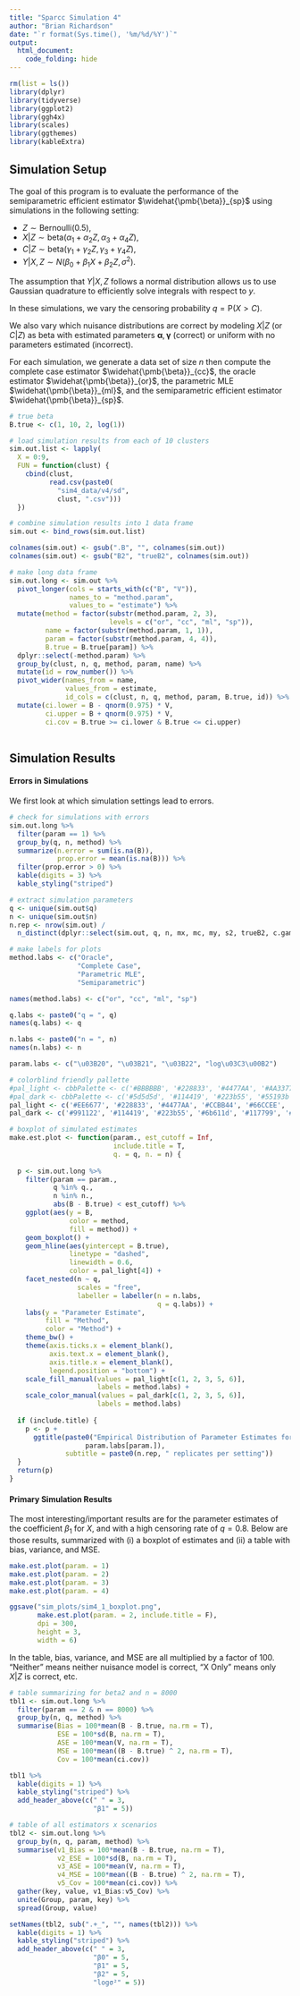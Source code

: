 ---
title: "Sparcc Simulation 4"
author: "Brian Richardson"
date: "`r format(Sys.time(), '%m/%d/%Y')`"
output:
  html_document:
    code_folding: hide
---

```{r message = F, warning = F}

rm(list = ls())
library(dplyr)
library(tidyverse)
library(ggplot2)
library(ggh4x)
library(scales)
library(ggthemes)
library(kableExtra)

```

## Simulation Setup

The goal of this program is to evaluate the performance of the semiparametric efficient estimator $\widehat{\pmb{\beta}}_{sp}$ using simulations in the following setting:

* $Z \sim \textrm{Bernoulli}(0.5)$,
* $X|Z \sim \textrm{beta}(\alpha_1 + \alpha_2 Z, \alpha_3 + \alpha_4 Z)$,
* $C|Z \sim \textrm{beta}(\gamma_1 + \gamma_2 Z, \gamma_3 + \gamma_4 Z)$,
* $Y|X,Z \sim N(\beta_0 + \beta_1X + \beta_2Z, \sigma^2)$.

The assumption that $Y|X,Z$ follows a normal distribution allows us to use Gaussian quadrature to efficiently solve integrals with respect to $y$. 

In these simulations, we vary the censoring probability $q=\textrm{P}(X>C)$.

We also vary which nuisance distributions are correct by modeling $X|Z$ (or $C|Z$) as beta with estimated parameters $\pmb{\alpha}, \pmb{\gamma}$ (correct) or uniform with no parameters estimated (incorrect).

For each simulation, we generate a data set of size $n$ then compute the complete case estimator $\widehat{\pmb{\beta}}_{cc}$, the oracle estimator $\widehat{\pmb{\beta}}_{or}$, the parametric MLE $\widehat{\pmb{\beta}}_{ml}$, and the semiparametric efficient estimator $\widehat{\pmb{\beta}}_{sp}$.

```{r}

# true beta
B.true <- c(1, 10, 2, log(1))

# load simulation results from each of 10 clusters
sim.out.list <- lapply(
  X = 0:9,
  FUN = function(clust) {
    cbind(clust,
          read.csv(paste0(
            "sim4_data/v4/sd",
            clust, ".csv")))
  })

# combine simulation results into 1 data frame
sim.out <- bind_rows(sim.out.list)

colnames(sim.out) <- gsub(".B", "", colnames(sim.out))
colnames(sim.out) <- gsub("B2", "trueB2", colnames(sim.out))

# make long data frame
sim.out.long <- sim.out %>% 
  pivot_longer(cols = starts_with(c("B", "V")),
               names_to = "method.param",
               values_to = "estimate") %>% 
  mutate(method = factor(substr(method.param, 2, 3),
                         levels = c("or", "cc", "ml", "sp")),
         name = factor(substr(method.param, 1, 1)),
         param = factor(substr(method.param, 4, 4)),
         B.true = B.true[param]) %>% 
  dplyr::select(-method.param) %>% 
  group_by(clust, n, q, method, param, name) %>% 
  mutate(id = row_number()) %>% 
  pivot_wider(names_from = name,
              values_from = estimate,
              id_cols = c(clust, n, q, method, param, B.true, id)) %>% 
  mutate(ci.lower = B - qnorm(0.975) * V,
         ci.upper = B + qnorm(0.975) * V,
         ci.cov = B.true >= ci.lower & B.true <= ci.upper)
             
```

## Simulation Results

#### Errors in Simulations

We first look at which simulation settings lead to errors.

```{r message = F}

# check for simulations with errors
sim.out.long %>% 
  filter(param == 1) %>% 
  group_by(q, n, method) %>% 
  summarize(n.error = sum(is.na(B)),
            prop.error = mean(is.na(B))) %>% 
  filter(prop.error > 0) %>% 
  kable(digits = 3) %>%
  kable_styling("striped")

```


```{r}

# extract simulation parameters
q <- unique(sim.out$q)
n <- unique(sim.out$n)
n.rep <- nrow(sim.out) /
  n_distinct(dplyr::select(sim.out, q, n, mx, mc, my, s2, trueB2, c.gamma))

# make labels for plots
method.labs <- c("Oracle",
                 "Complete Case",
                 "Parametric MLE",
                 "Semiparametric")

names(method.labs) <- c("or", "cc", "ml", "sp")

q.labs <- paste0("q = ", q)
names(q.labs) <- q

n.labs <- paste0("n = ", n)
names(n.labs) <- n

param.labs <- c("\u03B20", "\u03B21", "\u03B22", "log\u03C3\u00B2")

# colorblind friendly pallette
#pal_light <- cbbPalette <- c('#BBBBBB', '#228833', '#4477AA', '#AA3377')
#pal_dark <- cbbPalette <- c('#5d5d5d', '#114419', '#223b55', '#55193b')
pal_light <- c('#EE6677', '#228833', '#4477AA', '#CCBB44', '#66CCEE', '#AA3377', '#BBBBBB')
pal_dark <- c('#991122', '#114419', '#223b55', '#6b611d', '#117799', '#55193b', '#5d5d5d')


```

```{r}

# boxplot of simulated estimates
make.est.plot <- function(param., est_cutoff = Inf,
                          include.title = T,
                          q. = q, n. = n) {
  
  p <- sim.out.long %>% 
    filter(param == param.,
           q %in% q.,
           n %in% n.,
           abs(B - B.true) < est_cutoff) %>%  
    ggplot(aes(y = B,
               color = method,
               fill = method)) +
    geom_boxplot() +
    geom_hline(aes(yintercept = B.true),
               linetype = "dashed",
               linewidth = 0.6,
               color = pal_light[4]) +
    facet_nested(n ~ q,
                 scales = "free",
                 labeller = labeller(n = n.labs,
                                     q = q.labs)) +
    labs(y = "Parameter Estimate",
         fill = "Method",
         color = "Method") +
    theme_bw() +
    theme(axis.ticks.x = element_blank(),
          axis.text.x = element_blank(),
          axis.title.x = element_blank(),
          legend.position = "bottom") +
    scale_fill_manual(values = pal_light[c(1, 2, 3, 5, 6)],
                      labels = method.labs) +
    scale_color_manual(values = pal_dark[c(1, 2, 3, 5, 6)],
                      labels = method.labs)
  
  if (include.title) {
    p <- p +
      ggtitle(paste0("Empirical Distribution of Parameter Estimates for ",
                   param.labs[param.]),
              subtitle = paste0(n.rep, " replicates per setting"))
  }
  return(p)
}

```

#### Primary Simulation Results

The most interesting/important results are for the parameter estimates of the coefficient $\beta_1$ for $X$, and with a high censoring rate of $q = 0.8$. Below are those results, summarized with (i) a boxplot of estimates and (ii) a table with bias, variance, and MSE.

```{r message = F, fig.height = 4}

make.est.plot(param. = 1)
make.est.plot(param. = 2)
make.est.plot(param. = 3)
make.est.plot(param. = 4)

```

```{r message = F, eval = F}

ggsave("sim_plots/sim4_1_boxplot.png",
       make.est.plot(param. = 2, include.title = F),
       dpi = 300,
       height = 3,
       width = 6)

```

In the table, bias, variance, and MSE are all multiplied by a factor of 100. "Neither" means neither nuisance model is correct, "X Only" means only $X|Z$ is correct, etc.

```{r message = F}

# table summarizing for beta2 and n = 8000
tbl1 <- sim.out.long %>%
  filter(param == 2 & n == 8000) %>% 
  group_by(n, q, method) %>% 
  summarise(Bias = 100*mean(B - B.true, na.rm = T),
            ESE = 100*sd(B, na.rm = T),
            ASE = 100*mean(V, na.rm = T),
            MSE = 100*mean((B - B.true) ^ 2, na.rm = T),
            Cov = 100*mean(ci.cov))

tbl1 %>% 
  kable(digits = 1) %>%
  kable_styling("striped") %>%
  add_header_above(c(" " = 3,
                     "β1" = 5))

```

```{r message = F}

# table of all estimators x scenarios
tbl2 <- sim.out.long %>%
  group_by(n, q, param, method) %>% 
  summarise(v1_Bias = 100*mean(B - B.true, na.rm = T),
            v2_ESE = 100*sd(B, na.rm = T),
            v3_ASE = 100*mean(V, na.rm = T),
            v4_MSE = 100*mean((B - B.true) ^ 2, na.rm = T),
            v5_Cov = 100*mean(ci.cov)) %>% 
  gather(key, value, v1_Bias:v5_Cov) %>% 
  unite(Group, param, key) %>% 
  spread(Group, value)

setNames(tbl2, sub(".+_", "", names(tbl2))) %>% 
  kable(digits = 1) %>%
  kable_styling("striped") %>%
  add_header_above(c(" " = 3,
                     "β0" = 5,
                     "β1" = 5,
                     "β2" = 5,
                     "logσ²" = 5))

```


